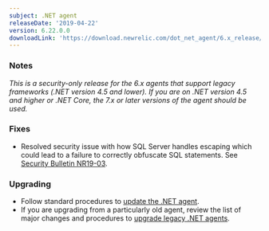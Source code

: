 ```yaml
---
subject: .NET agent
releaseDate: '2019-04-22'
version: 6.22.0.0
downloadLink: 'https://download.newrelic.com/dot_net_agent/6.x_release/'
---
```


### Notes

_This is a security-only release for the 6.x agents that support legacy frameworks (.NET version 4.5 and lower). If you are on .NET version 4.5 and higher or .NET Core, the 7.x or later versions of the agent should be used._

### Fixes

* Resolved security issue with how SQL Server handles escaping which could lead to a failure to correctly obfuscate SQL statements. See [Security Bulletin NR19-03](https://docs.newrelic.com/docs/using-new-relic/new-relic-security/security-bulletins/security-bulletin-nr19-03).

### Upgrading

* Follow standard procedures to [update the .NET agent](/docs/agents/net-agent/installation-configuration/update-net-agent).
* If you are upgrading from a particularly old agent, review the list of major changes and procedures to [upgrade legacy .NET agents](/docs/agents/net-agent/troubleshooting/upgrade-legacy-net-agents).
